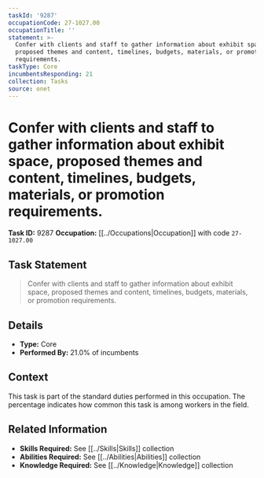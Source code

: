 ```yaml
---
taskId: '9287'
occupationCode: 27-1027.00
occupationTitle: ''
statement: >-
  Confer with clients and staff to gather information about exhibit space,
  proposed themes and content, timelines, budgets, materials, or promotion
  requirements.
taskType: Core
incumbentsResponding: 21
collection: Tasks
source: onet
---
```

# Confer with clients and staff to gather information about exhibit space, proposed themes and content, timelines, budgets, materials, or promotion requirements.

**Task ID:** 9287
**Occupation:** [[../Occupations|Occupation]] with code `27-1027.00`

## Task Statement

> Confer with clients and staff to gather information about exhibit space, proposed themes and content, timelines, budgets, materials, or promotion requirements.

## Details

- **Type:** Core
- **Performed By:** 21.0% of incumbents

## Context

This task is part of the standard duties performed in this occupation. The percentage indicates how common this task is among workers in the field.

## Related Information

- **Skills Required:** See [[../Skills|Skills]] collection
- **Abilities Required:** See [[../Abilities|Abilities]] collection
- **Knowledge Required:** See [[../Knowledge|Knowledge]] collection
